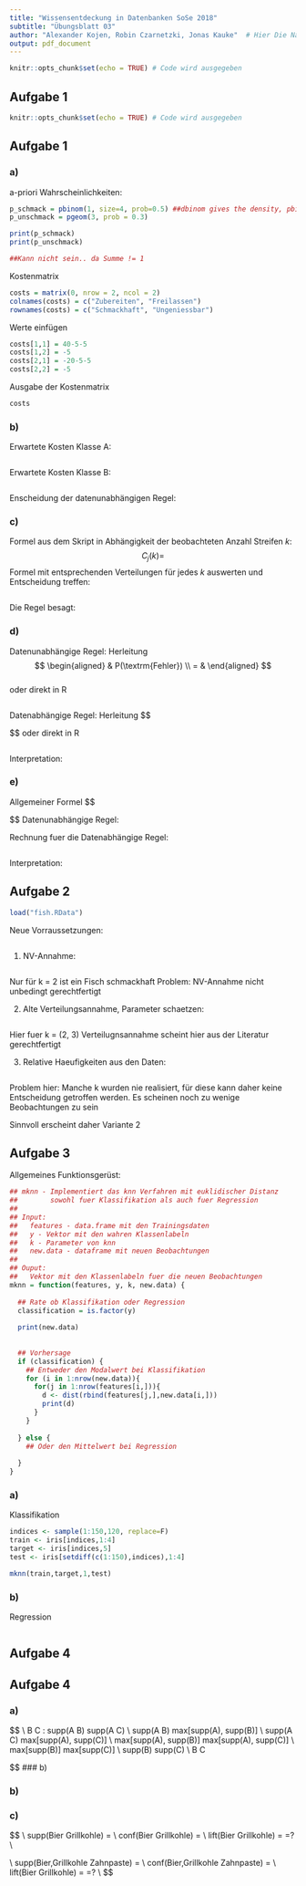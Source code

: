 ```yaml
---
title: "Wissensentdeckung in Datenbanken SoSe 2018"
subtitle: "Übungsblatt 03"
author: "Alexander Kojen, Robin Czarnetzki, Jonas Kauke"  # Hier Die Nammen aller Gruppenmitglieder eintragen!
output: pdf_document
---
```


```r
knitr::opts_chunk$set(echo = TRUE) # Code wird ausgegeben
```
## Aufgabe 1

```r
knitr::opts_chunk$set(echo = TRUE) # Code wird ausgegeben
```
## Aufgabe 1

### a)
a-priori Wahrscheinlichkeiten:
```r

p_schmack = pbinom(1, size=4, prob=0.5) ##dbinom gives the density, pbinom gives the distribution function, qbinom gives the quantile function and rbinom generates random deviates.
p_unschmack = pgeom(3, prob = 0.3)

print(p_schmack)
print(p_unschmack)

##Kann nicht sein.. da Summe != 1
```


Kostenmatrix
```r

costs = matrix(0, nrow = 2, ncol = 2)
colnames(costs) = c("Zubereiten", "Freilassen")
rownames(costs) = c("Schmackhaft", "Ungeniessbar")
```

Werte einfügen
```r
costs[1,1] = 40-5-5
costs[1,2] = -5
costs[2,1] = -20-5-5
costs[2,2] = -5
```

Ausgabe der Kostenmatrix
```r
costs
```

### b)

Erwartete Kosten Klasse A:
```r

```

Erwartete Kosten Klasse B:
```r

```

Enscheidung der datenunabhängigen Regel:


### c)
Formel aus dem Skript in Abhängigkeit der beobachteten Anzahl Streifen $k$:  
$$
C_j(k) = 
$$ 
Formel mit entsprechenden Verteilungen für jedes $k$ auswerten und Entscheidung treffen:

```r

```


Die Regel besagt: 


### d)
Datenunabhängige Regel:
Herleitung
$$
\begin{aligned}
& P(\textrm{Fehler}) \\
= &
\end{aligned}
$$  
oder direkt in R
```r

```




Datenabhängige Regel:
Herleitung
$$

$$
oder direkt in R
```r

```
Interpretation:

### e)
Allgemeiner Formel
$$

$$
Datenunabhängige Regel:


Rechnung fuer die Datenabhängige Regel:
```r

```

Interpretation:

## Aufgabe 2
```r
load("fish.RData")
```

Neue Vorraussetzungen:
```r

```


1. NV-Annahme:
```r

```
Nur für k = 2 ist ein Fisch schmackhaft
Problem: NV-Annahme nicht unbedingt gerechtfertigt

2. Alte Verteilungsannahme, Parameter schaetzen:
```r

```
Hier fuer k = (2, 3)
Verteilugnsannahme scheint hier aus der Literatur gerechtfertigt


3. Relative Haeufigkeiten aus den Daten:
```r

```

Problem hier: Manche k wurden nie realisiert, für diese
kann daher keine Entscheidung getroffen werden. Es scheinen noch
zu wenige Beobachtungen zu sein

Sinnvoll erscheint daher Variante 2


## Aufgabe 3
Allgemeines Funktionsgerüst:
```r
## mknn - Implementiert das knn Verfahren mit euklidischer Distanz
##        sowohl fuer Klassifikation als auch fuer Regression
## 
## Input:
##   features - data.frame mit den Trainingsdaten
##   y - Vektor mit den wahren Klassenlabeln
##   k - Parameter von knn
##   new.data - dataframe mit neuen Beobachtungen
##
## Ouput:
##   Vektor mit den Klassenlabeln fuer die neuen Beobachtungen
mknn = function(features, y, k, new.data) {
  
  ## Rate ob Klassifikation oder Regression
  classification = is.factor(y)
  
  print(new.data)
  
  
  ## Vorhersage
  if (classification) {
    ## Entweder den Modalwert bei Klassifikation
    for (i in 1:nrow(new.data)){
      for(j in 1:nrow(features[i,])){
        d <- dist(rbind(features[j,],new.data[i,]))
        print(d)
      }
    }
    
  } else {
    ## Oder den Mittelwert bei Regression
    
  }
}
```
### a)
Klassifikation
```r

indices <- sample(1:150,120, replace=F)
train <- iris[indices,1:4]
target <- iris[indices,5]
test <- iris[setdiff(c(1:150),indices),1:4]

mknn(train,target,1,test)

```

### b)
Regression
```r

```



## Aufgabe 4
## Aufgabe 4

### a)
$$
\text{Zu zeigen:}\\
\forall B \subseteq C : supp(A \cup B) 	\geq supp(A \cup C) \\
	\equiv supp(A \cup B) \leq max[supp(A), supp(B)] \geq \\ supp(A \cup C) \leq max[supp(A), supp(C)] \\
	\equiv max[supp(A), supp(B)] \geq max[supp(A), supp(C)] \\
	\equiv max[supp(B)] \geq max[supp(C)] \\
	\equiv supp(B) \geq supp(C) \\
	\equiv B \subseteq C

$$
### b)

### b)
\begin{itemize}
  \item[1)]
  \item[2)]
  \item[3)]
  \item[4)]
  \item[5)]
  \item[6)]
\end{itemize}

### c)
$$
\text{1)} \\
supp(Bier \rightarrow Grillkohle) = \frac{1}{2} \\
conf(Bier \rightarrow Grillkohle) = \frac{2}{3} \\
lift(Bier \rightarrow Grillkohle) = \frac{4*?}{\frac{3}{4}*\frac{1}{2}}=? \\

\text{2)} \\
supp(Bier,Grillkohle \rightarrow Zahnpaste) = \frac{1}{4} \\
conf(Bier,Grillkohle \rightarrow Zahnpaste) = \frac{1}{2} \\
lift(Bier \rightarrow Grillkohle) = \frac{4*?}{\frac{3}{4}*\frac{1}{2}}=? \\
$$
